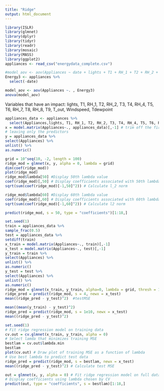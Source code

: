 ```yaml
---
title: "Ridge"
output: html_document
---
```


```r
library(ISLR)
library(glmnet)
library(dplyr)
library(tidyr)
library(readr)
library(mosaic)
library(MASS)
library(ggplot2)
appliances <- read_csv("energydata_complete.csv")
```


```r
#model_aov <- aov(Appliances ~ date + lights + T1 + RH_1 + T2 + RH_2 + T3 + RH_3 + T4 + RH_4 + T5 + RH_5 + T6 + RH_6 + T7 + RH_7 + T8 + RH_8 + T9 + RH_9 + T_out + Press_mm_hg + RH_out + Windspeed + Visibility + Tdewpoint + rv1 + rv2, Energy)
Energy3 <- appliances %>%
  select(-date)

model_aov <- aov(Appliances ~. , Energy3)
anova(model_aov)
```

Variables that have an impact:
lights, T1, RH_1, T2, RH_2, T3, T4, RH_4, T5, T6, RH_7, T8, RH_8, T9, T_out, Windspeed, Tdewpoint
```r
appliances_data <- appliances %>%
  select(Appliances,lights, T1, RH_1, T2, RH_2, T3, T4, RH_4, T5, T6, RH_7, T8, RH_8, T9, T_out, Windspeed, Tdewpoint)
x = model.matrix(Appliances~., appliances_data)[,-1] # trim off the first column
# leaving only the predictors
y = appliances_data %>%
select(Appliances) %>%
unlist() %>%
as.numeric()
```
```r
grid = 10^seq(10, -2, length = 100)
ridge_mod = glmnet(x, y, alpha = 0, lambda = grid)
dim(coef(ridge_mod))
plot(ridge_mod) 
ridge_mod$lambda[50] #Display 50th lambda value
coef(ridge_mod)[,50] # Display coefficients associated with 50th lambda value
sqrt(sum(coef(ridge_mod)[-1,50]^2)) # Calculate l_2 norm
```

```r
ridge_mod$lambda[60] #Display 60th lambda value
coef(ridge_mod)[,60] # Display coefficients associated with 60th lambda value
sqrt(sum(coef(ridge_mod)[-1,60]^2)) # Calculate l2 norm

```

```r
predict(ridge_mod, s = 50, type = "coefficients")[1:18,]
```

```r
set.seed(1)
train = appliances_data %>%
sample_frac(0.5)
test = appliances_data %>%
setdiff(train)
x_train = model.matrix(Appliances~., train)[,-1]
x_test = model.matrix(Appliances~., test)[,-1]
y_train = train %>%
select(Appliances) %>%
unlist() %>%
as.numeric()
y_test = test %>%
select(Appliances) %>%
unlist() %>%
as.numeric()
ridge_mod = glmnet(x_train, y_train, alpha=0, lambda = grid, thresh = 1e-12)
ridge_pred = predict(ridge_mod, s = 4, newx = x_test)
mean((ridge_pred - y_test)^2)  #testMSE
```

```r
mean((mean(y_train) - y_test)^2)
ridge_pred = predict(ridge_mod, s = 1e10, newx = x_test)
mean((ridge_pred - y_test)^2)
```

```r
set.seed(1)
# Fit ridge regression model on training data
cv.out = cv.glmnet(x_train, y_train, alpha = 0)
# Select lamda that minimizes training MSE
bestlam = cv.out$lambda.min
bestlam
plot(cv.out) # Draw plot of training MSE as a function of lambda
# Use best lambda to predict test data
ridge_pred = predict(ridge_mod, s = bestlam, newx = x_test)
mean((ridge_pred - y_test)^2) # Calculate test MSE
```

```r
out = glmnet(x, y, alpha = 0) # Fit ridge regression model on full dataset
# Display coefficients using lambda chosen by CV
predict(out, type = "coefficients", s = bestlam)[1:18,]
```






